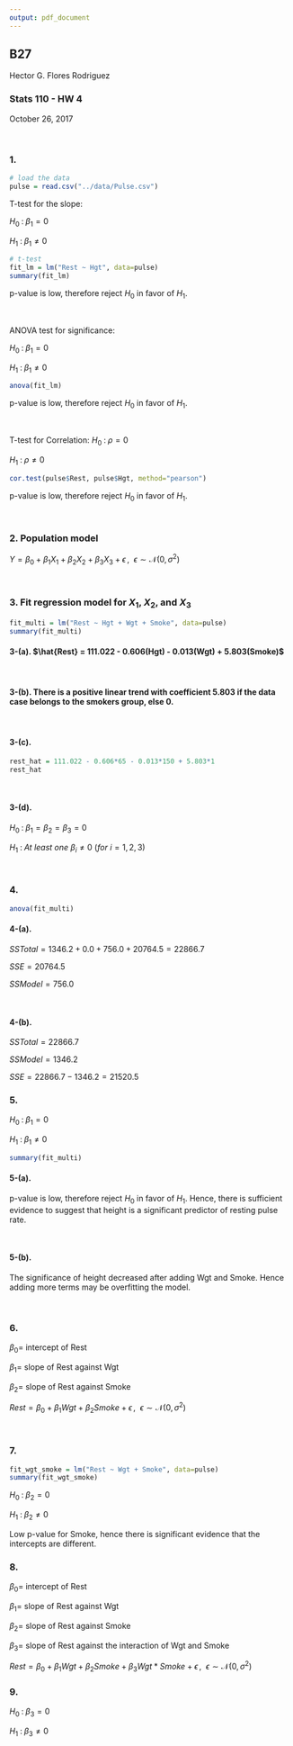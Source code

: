 ```yaml
---
output: pdf_document
---
```


## B27 \
Hector G. Flores Rodriguez

### Stats 110 - HW 4 \
October 26, 2017

<br>

### 1. 

```r
# load the data
pulse = read.csv("../data/Pulse.csv")
```

T-test for the slope:

$H_0 \; : \; \beta_1 = 0$

$H_1 \; : \; \beta_1 \ne 0$

```r
# t-test
fit_lm = lm("Rest ~ Hgt", data=pulse)
summary(fit_lm)
```

p-value is low, therefore reject $H_0$ in favor of $H_1$.

<br>

ANOVA test for significance:

$H_0 \; : \; \beta_1 = 0$

$H_1 \; : \; \beta_1 \ne 0$

```r
anova(fit_lm)
```

p-value is low, therefore reject $H_0$ in favor of $H_1$.

<br>

T-test for Correlation:
$H_0 \; : \; \rho = 0$

$H_1 \; : \; \rho \ne 0$

```r
cor.test(pulse$Rest, pulse$Hgt, method="pearson")
```

p-value is low, therefore reject $H_0$ in favor of $H_1$.

<br>

### 2. Population model

$Y = \beta_0 + \beta_1 X_1 + \beta_2 X_2 + \beta_3 X_3 + \epsilon \,, \: \: \epsilon \sim \mathcal{N}(0, \sigma^2)$

<br>

### 3. Fit regression model for $X_1$, $X_2$, and $X_3$

```r
fit_multi = lm("Rest ~ Hgt + Wgt + Smoke", data=pulse)
summary(fit_multi)
```

#### 3-(a). $\hat{Rest} = 111.022 - 0.606(Hgt) - 0.013(Wgt) + 5.803(Smoke)$

<br>

#### 3-(b). There is a positive linear trend with coefficient 5.803 if the data case belongs to the smokers group, else 0.

<br>

#### 3-(c).
```r
rest_hat = 111.022 - 0.606*65 - 0.013*150 + 5.803*1
rest_hat
```

<br>

#### 3-(d).

$H_0 \; : \; \beta_1 = \beta_2 = \beta_3 = 0$

$H_1 \; : \; At \: least \: one \: \beta_i \ne 0 \: (for \: i=1, 2, 3)$

<br>

### 4.

```r
anova(fit_multi)
```

#### 4-(a).

$SSTotal = 1346.2 + 0.0 + 756.0 + 20764.5 = 22866.7$

$SSE = 20764.5$

$SSModel = 756.0$

<br>

#### 4-(b). 

$SSTotal = 22866.7$

$SSModel = 1346.2$

$SSE = 22866.7 - 1346.2 = 21520.5$


### 5.

$H_0 \; : \; \beta_1 = 0$

$H_1 \; : \; \beta_1 \ne 0$

```r
summary(fit_multi)
```

#### 5-(a). 
p-value is low, therefore reject $H_0$ in favor of $H_1$. Hence, there is sufficient evidence to suggest that height is a significant predictor of resting pulse rate.

<br>

#### 5-(b).
The significance of height decreased after adding Wgt and Smoke. Hence adding more terms may be overfitting the model.

<br>

### 6.
$\beta_0 =$ intercept of Rest

$\beta_1 =$ slope of Rest against Wgt

$\beta_2 =$ slope of Rest against Smoke

$Rest = \beta_0 + \beta_1 Wgt + \beta_2 Smoke + \epsilon \,, \: \: \epsilon \sim \mathcal{N}(0, \sigma^2)$

<br>

### 7.
```r
fit_wgt_smoke = lm("Rest ~ Wgt + Smoke", data=pulse)
summary(fit_wgt_smoke)
```

$H_0 \; : \; \beta_2 = 0$

$H_1 \; : \; \beta_2 \ne 0$

Low p-value for Smoke, hence there is significant evidence that the intercepts are different.

### 8.
$\beta_0 =$ intercept of Rest

$\beta_1 =$ slope of Rest against Wgt

$\beta_2 =$ slope of Rest against Smoke

$\beta_3 =$ slope of Rest against the interaction of Wgt and Smoke


$Rest = \beta_0 + \beta_1 Wgt + \beta_2 Smoke +  \beta_3 Wgt*Smoke + \epsilon \,, \: \: \epsilon \sim \mathcal{N}(0, \sigma^2)$

### 9.

$H_0 \; : \; \beta_3 = 0$

$H_1 \; : \; \beta_3 \ne 0$